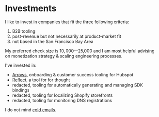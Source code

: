 # Investments

I like to invest in companies that fit the three following criteria:

1. B2B tooling
2. post-revenue but not necessarily at product-market fit
3. not based in the San Francisco Bay Area

My preferred check size is $10,000—$25,000 and I am most helpful advising
on monetization strategy & scaling engineering processes.

I've invested in:

- [Arrows](https://arrows.to/), onboarding & customer success tooling for Hubspot
- [Reflect](https://reflect.app/), a tool for for thought
- <span class="bg-gray-600 text-gray-600">redacted</span>, tooling for
  automatically generating and managing SDK bindings
- <span class="bg-gray-600 text-gray-600">redacted</span>, tooling for
  localizing Shopify storefronts
- <span class="bg-gray-600 text-gray-600">redacted</span>, tooling for
  monitoring DNS registrations

I do not mind [cold emails](mailto:me@jmduke.com).
